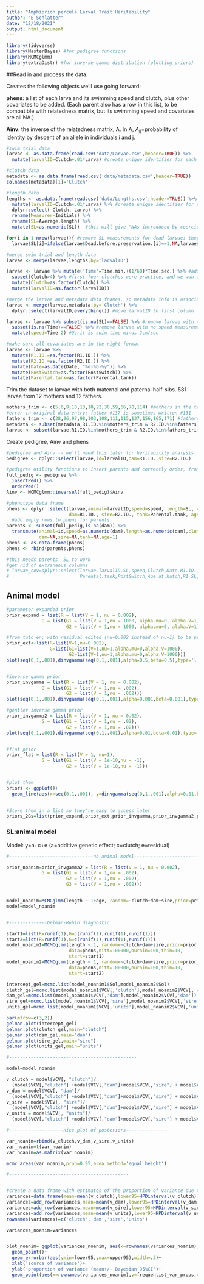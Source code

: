 ```yaml
---
title: "Amphiprion percula Larval Trait Heritability"
author: "E Schlatter"
date: "12/18/2021"
output: html_document
---
```


```r
library(tidyverse)
library(MasterBayes) #for pedigree functions
library(MCMCglmm)
library(extraDistr) #for inverse gamma distribution (plotting priors)
```


##Read in and process the data.

Creates the following objects we'll use going forward:

$\textbf{phens}$: a list of each larva and its swimming speed and clutch, plus other covariates to be added. (Each parent also has a row in this list, to be compatible with relatedness matrix, but its swimming speed and covariates are all NA.)

$\textbf{Ainv}$: the inverse of the relatedness matrix, A. In A, $A_{ij}=$probability of identity by descent of an allele in individuals i and j.
```r
#swim trial data
larvae <- as.data.frame(read.csv('data/Larvae.csv',header=TRUE)) %>%
  mutate(larvalID=Clutch+.01*Larva) #create unique identifier for each larva

#clutch data
metadata <- as.data.frame(read.csv('data/metadata.csv',header=TRUE))
colnames(metadata)[1]='Clutch'

#length data
lengths <- as.data.frame(read.csv('data/Lengths.csv',header=TRUE)) %>%
  mutate(larvalID=Clutch+.01*Larva) %>% #create unique identifier for each larva
  dplyr::select(-Clutch,-Larva) %>%
  rename(Measurer=Initials) %>%
  rename(SL=Average.length) %>%
  mutate(SL=as.numeric(SL))  #this will give "NAs introduced by coercion" -- that's fine

for(i in 1:nrow(larvae)){ #remove SL measurements for dead larvae; they're not accurate
  larvae$SL[i]=ifelse(larvae$Dead.before.preservation.[i]==1,NA,larvae$SL[i])} 

#merge swim trial and length data
larvae <- merge(larvae,lengths,by='larvalID')

larvae <- larvae %>% mutate('Time'=Time.min.+(1/60)*Time.sec.) %>% #add a Time column
  subset(Clutch>4) %>% #first four clutches were practice, and we won't use them in the dataset
  mutate(Clutch=as.factor(Clutch)) %>%
  mutate(larvalID=as.factor(larvalID))

#merge the larvae and metadata data frames, so metadata info is associated with each larva
larvae <- merge(larvae,metadata,by='Clutch') %>%
  dplyr::select(larvalID,everything()) #move larvalID to first column

larvae <- larvae %>% subset(is.na(SL)==FALSE) %>% #remove larvae with no SL measurement
  subset(is.na(Time)==FALSE) %>% #remove larvae with no speed measurement
  mutate(speed=Time-2) #Ucrit is swim time minus 2cm/sec

#make sure all covariates are in the right format
larvae <- larvae %>%
  mutate(R1.ID.=as.factor(R1.ID.)) %>%
  mutate(R2.ID.=as.factor(R2.ID.)) %>%
  mutate(Date=as.Date(Date, "%d-%b-%y")) %>%
  mutate(PostSwitch=as.factor(PostSwitch)) %>%
  mutate(Parental.tank=as.factor(Parental.tank))
```
Trim the dataset to larvae with both maternal and paternal half-sibs. 581 larvae from 12 mothers and 12 fathers.
```r
mothers_trim <- c(5,6,9,10,13,18,22,30,59,66,70,114) #mothers in the trimmed dataset
#error in original data entry: father #137 is sometimes written #131
fathers_trim <- c(38,96,97,98,103,108,111,115,137,156,165,171) #fathers in the trimmed dataset
metadata <- subset(metadata,R1.ID.%in%mothers_trim & R2.ID.%in%fathers_trim)
larvae <- subset(larvae,R1.ID.%in%mothers_trim & R2.ID.%in%fathers_trim)
```

Create pedigree, Ainv and phens
```r
#pedigree and Ainv -- we'll need this later for heritability analysis
pedigree <- dplyr::select(larvae,id=larvalID,dam=R1.ID.,sire=R2.ID.)

#pedigree utility functions to insert parents and correctly order, from MasterBayes.
full_pedig <- pedigree %>%
  insertPed() %>%
  orderPed()
Ainv <- MCMCglmm::inverseA(full_pedig)$Ainv

#phenotype data frame
phens <- dplyr::select(larvae,animal=larvalID,speed=speed, length=SL, clutch=Clutch, 
                       dam=R1.ID., sire=R2.ID., tank=Parental.tank, age=Age.at.hatch)
  #add empty rows to phens for parents
parents <- subset(full_pedig,is.na(dam)) %>%
  transmute(animal=id,speed=as.numeric(dam),length=as.numeric(dam),clutch=NA,
            dam=NA,sire=NA,tank=NA,age=1)
phens <- as.data.frame(phens)
phens <- rbind(parents,phens)
```


```r
#this needs parents' SL to work
#get rid of extraneous columns
# larvae_cov=dplyr::select(larvae,larvalID,SL,speed,Clutch,Date,R1.ID.,R2.ID.,
#                          Parental.tank,PostSwitch,Age.at.hatch,R1_SL,R2_SL,Notes)
```

## Animal model

```r

#parameter-expanded prior
prior_expand = list(R = list(V = 1, nu = 0.002),
             G = list(G1 = list(V = 1,nu = 1000, alpha.mu=0, alpha.V=1),
                      G2 = list(V = 1,nu = 1000, alpha.mu=0, alpha.V=1))) 

#from tuto_en; with residual edited (nu=0.002 instead of nu=1) to be proper
prior_ext<-list(R=list(V=1,nu=0.002),
                G=list(G1=list(V=1,nu=1,alpha.mu=0,alpha.V=1000),
                       G2=list(V=1,nu=1,alpha.mu=0,alpha.V=1000)))
plot(seq(0,1,.001),dinvgamma(seq(0,1,.001),alpha=0.5,beta=0.5),type='l',main="prior_ext")


#inverse gamma prior
prior_invgamma = list(R = list(V = 1, nu = 0.002),
             G = list(G1 = list(V = 1,nu = .002),
                      G2 = list(V = 1,nu = .002)))
plot(seq(0,1,.001),dinvgamma(seq(0,1,.001),alpha=0.001,beta=0.001),type='l',main="prior_invgamma")

#gentler inverse gamma prior
prior_invgamma2 = list(R = list(V = 1, nu = 0.02),
             G = list(G1 = list(V = 1,nu = .02),
                      G2 = list(V = 1,nu = .02)))
plot(seq(0,1,.001),dinvgamma(seq(0,1,.001),alpha=0.01,beta=0.01),type='l',main="prior_invgamma2")


#flat prior
prior_flat = list(R = list(V = 1, nu=1),
             G = list(G1 = list(V = 1e-10,nu = -1),
                      G2 = list(V = 1e-10,nu = -1)))


#plot them
priors <- ggplot()+
  geom_line(aes(x=seq(0,1,.001), y=dinvgamma(seq(0,1,.001),alpha=0.01,beta=0.01))) #invgamma2
                   

#Store them in a list so they're easy to access later
priors_2Gs=list(prior_expand,prior_ext,prior_invgamma,prior_invgamma2,prior_flat)

```

### SL:animal model
Model: y=a+c+e  (a=additive genetic effect; c=clutch; e=residual)



```r
#-------------------------------no animal model----------------------------------

prior_noanim=prior_invgamma2 = list(R = list(V = 1, nu = 0.002),
             G = list(G1 = list(V = 1,nu = .002),
                      G2 = list(V = 1,nu = .002),
                      G3 = list(V = 1,nu = .002)))


model_noanim=MCMCglmm(length ~ 1+age, random=~clutch+dam+sire,prior=prior_noanim,data=phens,nitt=100000,burnin=100,thin=10)
model=model_noanim


#--------------Gelman-Rubin diagnostic

start1=list(R=runif(1),G=c(runif(1),runif(1),runif(1)))
start2=list(R=runif(1),G=c(runif(1),runif(1),runif(1)))
model_noanim1=MCMCglmm(length ~ 1, random=~clutch+dam+sire,prior=prior_noanim,
                       data=phens,nitt=100000,burnin=100,thin=10,
                       start=start1)
model_noanim2=MCMCglmm(length ~ 1, random=~clutch+dam+sire,prior=prior_noanim,
                       data=phens,nitt=100000,burnin=100,thin=10,
                       start=start2)

intercept_gel=mcmc.list(model_noanim1$Sol,model_noanim2$Sol)
clutch_gel=mcmc.list(model_noanim1$VCV[,'clutch'],model_noanim2$VCV[,'clutch'])
dam_gel=mcmc.list(model_noanim1$VCV[,'dam'],model_noanim2$VCV[,'dam'])
sire_gel=mcmc.list(model_noanim1$VCV[,'sire'],model_noanim2$VCV[,'sire'])
units_gel=mcmc.list(model_noanim1$VCV[,'units'],model_noanim2$VCV[,'units'])

par(mfrow=c(3,2))
gelman.plot(intercept_gel)
gelman.plot(clutch_gel,main="clutch")
gelman.plot(dam_gel,main="dam")
gelman.plot(sire_gel,main="sire")
gelman.plot(units_gel,main="units")

#-----------------------------------------------

model=model_noanim

v_clutch = model$VCV[, "clutch"]/
  (model$VCV[,"clutch"] +model$VCV[,"dam"]+model$VCV[,"sire"] + model$VCV[, "units"])
v_dam = model$VCV[, "dam"]/
  (model$VCV[,"clutch"] +model$VCV[,"dam"]+model$VCV[,"sire"] + model$VCV[, "units"])
v_sire = model$VCV[, "sire"]/
  (model$VCV[,"clutch"] +model$VCV[,"dam"]+model$VCV[,"sire"] + model$VCV[, "units"])
v_units = model$VCV[, "units"]/
  (model$VCV[,"clutch"] +model$VCV[,"dam"]+model$VCV[,"sire"] + model$VCV[, "units"])

#--------------------nice plot of posteriors----------------

var_noanim=rbind(v_clutch,v_dam,v_sire,v_units)
var_noanim=t(var_noanim)
var_noanim=as.matrix(var_noanim)

mcmc_areas(var_noanim,prob=0.95,area_method='equal height')

#--------------------------------------------


#create a data frame with estimates of the proportion of variance due to each effect: clutch, dam, sire, units
variances=data.frame(mean=mean(v_clutch),lower95=HPDinterval(v_clutch)[1,1],upper95=HPDinterval(v_clutch)[1,2],sampsize=effectiveSize(v_clutch))
variances=add_row(variances,mean=mean(v_dam),lower95=HPDinterval(v_dam)[1,1],upper95=HPDinterval(v_dam)[1,2],sampsize=effectiveSize(v_dam))
variances=add_row(variances,mean=mean(v_sire),lower95=HPDinterval(v_sire)[1,1],upper95=HPDinterval(v_sire)[1,2],sampsize=effectiveSize(v_sire))
variances=add_row(variances,mean=mean(v_units),lower95=HPDinterval(v_units)[1,1],upper95=HPDinterval(v_units)[1,2],sampsize=effectiveSize(v_units))
rownames(variances)=c('clutch','dam','sire','units')

variances_noanim=variances


plot_noanim= ggplot(variances_noanim, aes(x=rownames(variances_noanim),y=mean,ymin=0,ymax=1))+
  geom_point()+
  geom_errorbar(aes(ymin=lower95,ymax=upper95),width=.3)+
  xlab('source of variance')+
  ylab('proportion of variance (mean+/- Bayesian 95%CI')+
  geom_point(aes(x=rownames(variances_noanim),y=frequentist_var_props,color='Frequentist estimate'),color='blue')

```